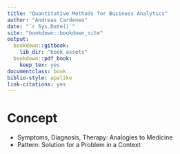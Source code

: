 ```yaml
--- 
title: "Quantitative Methods for Business Analytics"
author: "Andreas Cardeneo"
date: "`r Sys.Date()`"
site: "bookdown::bookdown_site"
output:
  bookdown::gitbook:
    lib_dir: "book_assets"
  bookdown::pdf_book:
    keep_tex: yes
documentclass: book
biblio-style: apalike
link-citations: yes
---
```


# Concept

* Symptoms, Diagnosis, Therapy: Analogies to Medicine
* Pattern: Solution for a Problem in a Context



      

